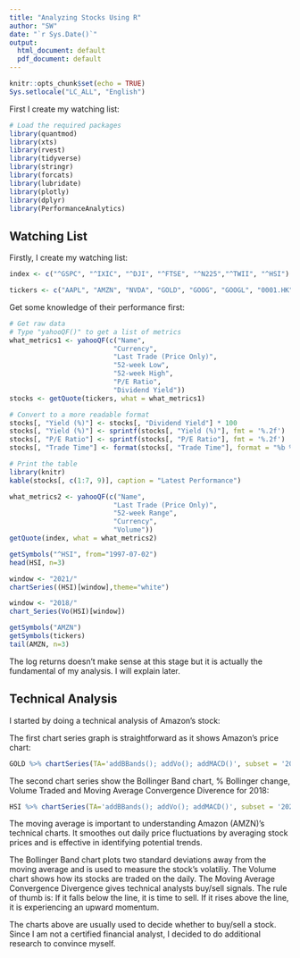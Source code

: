 ```yaml
---
title: "Analyzing Stocks Using R"
author: "SW"
date: "`r Sys.Date()`"
output:
  html_document: default
  pdf_document: default
---
```


```r
knitr::opts_chunk$set(echo = TRUE)
Sys.setlocale("LC_ALL", "English")
```



First I create my watching list:

```r
# Load the required packages
library(quantmod)
library(xts)
library(rvest)
library(tidyverse)
library(stringr)
library(forcats)
library(lubridate)
library(plotly)
library(dplyr)
library(PerformanceAnalytics)
```


## Watching List

Firstly, I create my watching list:

```r
index <- c("^GSPC", "^IXIC", "^DJI", "^FTSE", "^N225","^TWII", "^HSI")

tickers <- c("AAPL", "AMZN", "NVDA", "GOLD", "GOOG", "GOOGL", "0001.HK", "0005.HK", "0939.HK")
```

Get some knowledge of their performance first:

```r
# Get raw data
# Type "yahooQF()" to get a list of metrics
what_metrics1 <- yahooQF(c("Name",
                          "Currency",
                          "Last Trade (Price Only)",
                          "52-week Low",
                          "52-week High",
                          "P/E Ratio",
                          "Dividend Yield"))
stocks <- getQuote(tickers, what = what_metrics1)

# Convert to a more readable format
stocks[, "Yield (%)"] <- stocks[, "Dividend Yield"] * 100
stocks[, "Yield (%)"] <- sprintf(stocks[, "Yield (%)"], fmt = '%.2f')
stocks[, "P/E Ratio"] <- sprintf(stocks[, "P/E Ratio"], fmt = '%.2f')
stocks[, "Trade Time"] <- format(stocks[, "Trade Time"], format = "%b %d, %Y")

# Print the table
library(knitr)
kable(stocks[, c(1:7, 9)], caption = "Latest Performance")
```


```r
what_metrics2 <- yahooQF(c("Name",
                          "Last Trade (Price Only)",
                          "52-week Range",
                          "Currency",
                          "Volume"))
getQuote(index, what = what_metrics2)
```

```r
getSymbols("^HSI", from="1997-07-02")
head(HSI, n=3)
```

```r
window <- "2021/"
chartSeries((HSI)[window],theme="white")
```

```r
window <- "2018/"
chart_Series(Vo(HSI)[window])
```


```r
getSymbols("AMZN")
getSymbols(tickers)
tail(AMZN, n=3)
```


The log returns doesn’t make sense at this stage but it is actually the fundamental of my analysis. I will explain later.

## Technical Analysis

I started by doing a technical analysis of Amazon’s stock:

The first chart series graph is straightforward as it shows Amazon’s price chart:

```r
GOLD %>% chartSeries(TA='addBBands(); addVo(); addMACD()', subset = '2024/', theme = "white")
```

The second chart series show the Bollinger Band chart, % Bollinger change, Volume
Traded and Moving Average Convergence Diverence for 2018:

```r
HSI %>% chartSeries(TA='addBBands(); addVo(); addMACD()', subset = '2024/', theme = "white")
```

The moving average is important to understanding Amazon (AMZN)’s technical charts. It smoothes out daily price fluctuations by averaging stock prices and is effective in identifying potential trends.

The Bollinger Band chart plots two standard deviations away from the moving average and is used to measure the stock’s volatiliy. The Volume chart shows how its stocks are traded on the daily. The Moving Average Convergence Divergence gives technical analysts buy/sell signals. The rule of thumb is: If it falls below the line, it is time to sell. If it rises above the line, it is experiencing an upward momentum.

The charts above are usually used to decide whether to buy/sell a stock. Since I am not a certified financial analyst, I decided to do additional research to convince myself.
